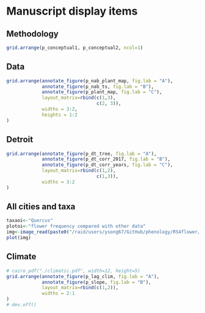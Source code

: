 # Manuscript display items

## Methodology
```r
grid.arrange(p_conceptual1, p_conceptual2, ncol=1)
```

## Data
```r
grid.arrange(annotate_figure(p_nab_plant_map, fig.lab = "A"),
             annotate_figure(p_nab_ts, fig.lab = "B"),
             annotate_figure(p_plant_map, fig.lab = "C"),
             layout_matrix=rbind(c(1,3),
                                 c(2, 3)),
             widths = 3:2,
             heights = 1:2
)
```

## Detroit
```r

grid.arrange(annotate_figure(p_dt_tree, fig.lab = "A"),
             annotate_figure(p_dt_corr_2017, fig.lab = "B"),
             annotate_figure(p_dt_corr_years, fig.lab = "C"),
             layout_matrix=rbind(c(1,2),
                                 c(1,3)),
             widths = 3:2
)
```

## All cities and taxa
```r
taxaoi<-"Quercus"
plotoi<-"flower frequency compared with other data"
img<-image_read(paste0("/raid/users/ysong67/GitHub/phenology/RS4flower/output/data/",taxaoi,"/",plotoi, ".jpg"))
plot(img)
```
## Climate
```r
# cairo_pdf("./climatic.pdf", width=12, height=5)
grid.arrange(annotate_figure(p_lag_clim, fig.lab = "A"),
             annotate_figure(p_slope, fig.lab = "B"),
             layout_matrix=rbind(c(1,2)),
             widths = 2:1
)
# dev.off()
```


